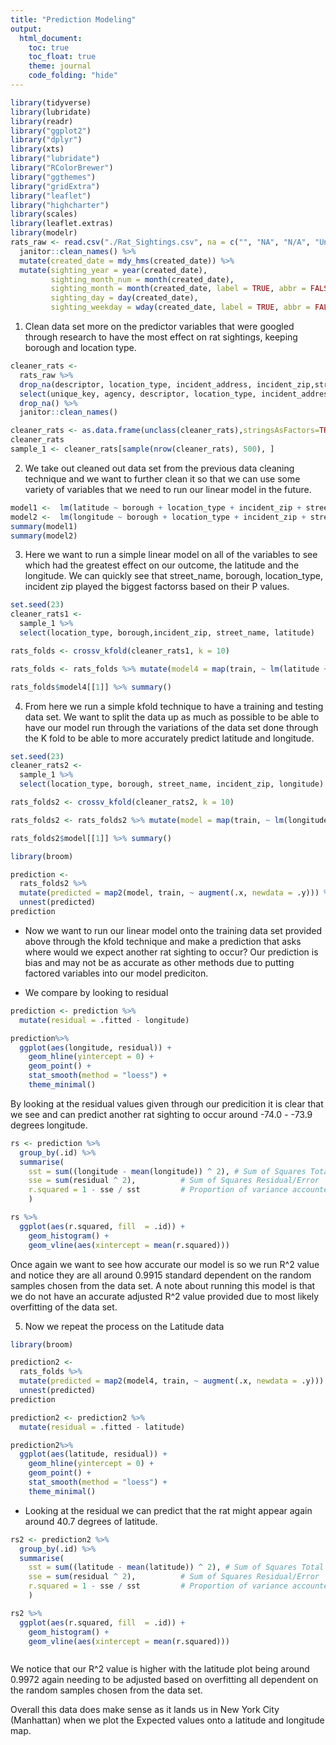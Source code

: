 ```yaml
---
title: "Prediction Modeling"
output: 
  html_document:
    toc: true
    toc_float: true
    theme: journal
    code_folding: "hide"
---
```






```r
library(tidyverse)
library(lubridate)
library(readr) 
library("ggplot2") 
library("dplyr")
library(xts)
library("lubridate")
library("RColorBrewer")
library("ggthemes")
library("gridExtra")
library("leaflet")
library("highcharter")
library(scales)
library(leaflet.extras)
library(modelr)
rats_raw <- read.csv("./Rat_Sightings.csv", na = c("", "NA", "N/A", "Unspecified")) %>%
  janitor::clean_names() %>% 
  mutate(created_date = mdy_hms(created_date)) %>%
  mutate(sighting_year = year(created_date),
         sighting_month_num = month(created_date),
         sighting_month = month(created_date, label = TRUE, abbr = FALSE),
         sighting_day = day(created_date),
         sighting_weekday = wday(created_date, label = TRUE, abbr = FALSE)) 
```




1) Clean data set more on the predictor variables that were googled through research to have the most effect on rat sightings, keeping borough and location type. 






```r
cleaner_rats <- 
  rats_raw %>%
  drop_na(descriptor, location_type, incident_address, incident_zip,street_name, borough, latitude, longitude) %>%
  select(unique_key, agency, descriptor, location_type, incident_address, incident_zip, street_name, borough,latitude, longitude) %>%
  drop_na() %>%
  janitor::clean_names()

cleaner_rats <- as.data.frame(unclass(cleaner_rats),stringsAsFactors=TRUE)
cleaner_rats
sample_1 <- cleaner_rats[sample(nrow(cleaner_rats), 500), ]
```

2) We take out cleaned out data set from the previous data cleaning technique and we want to further clean it so that we can use some variety of variables that we need to run our linear model in the future. 





```r
model1 <-  lm(latitude ~ borough + location_type + incident_zip + street_name, data = sample_1)
model2 <-  lm(longitude ~ borough + location_type + incident_zip + street_name, data = sample_1)
summary(model1)
summary(model2)


```


3) Here we want to run a simple linear model on all of the variables to see which had the greatest effect on our outcome, the latitude and the longitude. We can quickly see that street_name, borough, location_type, incident zip played the biggest factorss based on their P values. 









```r
set.seed(23) 
cleaner_rats1 <- 
  sample_1 %>% 
  select(location_type, borough,incident_zip, street_name, latitude)

rats_folds <- crossv_kfold(cleaner_rats1, k = 10)

rats_folds <- rats_folds %>% mutate(model4 = map(train, ~ lm(latitude ~ ., data = .)))

rats_folds$model4[[1]] %>% summary()

```


4) From here we run a simple kfold technique to have a training and testing data set. We want to split the data up as much as possible to be able to have our model run through the variations of the data set done through the K fold to be able to more accurately predict latitude and longitude. 



```r
set.seed(23) 
cleaner_rats2 <- 
  sample_1 %>% 
  select(location_type, borough, street_name, incident_zip, longitude)

rats_folds2 <- crossv_kfold(cleaner_rats2, k = 10)

rats_folds2 <- rats_folds2 %>% mutate(model = map(train, ~ lm(longitude ~ ., data = .)))

rats_folds2$model[[1]] %>% summary()

```



```r
library(broom)

prediction <- 
  rats_folds2 %>%
  mutate(predicted = map2(model, train, ~ augment(.x, newdata = .y))) %>% 
  unnest(predicted)
prediction
```


- Now we want to run our linear model onto the training data set provided above through the kfold technique and make a prediction that asks where would we expect another rat sighting to occur? Our prediction is bias and may not be as accurate as other methods due to putting factored variables into our model prediciton. 



- We compare by looking to residual

```r
prediction <- prediction %>% 
  mutate(residual = .fitted - longitude)

prediction%>%
  ggplot(aes(longitude, residual)) +
    geom_hline(yintercept = 0) +
    geom_point() +
    stat_smooth(method = "loess") +
    theme_minimal()


```



By looking at the residual values given through our predicition it is clear that we see and can predict another rat sighting to occur around -74.0 - -73.9 degrees longitude. 


```r
rs <- prediction %>%
  group_by(.id) %>% 
  summarise(
    sst = sum((longitude - mean(longitude)) ^ 2), # Sum of Squares Total
    sse = sum(residual ^ 2),          # Sum of Squares Residual/Error
    r.squared = 1 - sse / sst         # Proportion of variance accounted for
    )

rs %>% 
  ggplot(aes(r.squared, fill  = .id)) +
    geom_histogram() +
    geom_vline(aes(xintercept = mean(r.squared)))

```


Once again we want to see how accurate our model is so we run R^2 value and notice they are all around 0.9915 standard dependent on the random samples chosen from the data set. A note about running this model is that we do not have an accurate adjusted R^2 value provided due to most likely overfitting of the data set. 




5) Now we repeat the process on the Latitude data

```r
library(broom)

prediction2 <- 
  rats_folds %>%
  mutate(predicted = map2(model4, train, ~ augment(.x, newdata = .y))) %>% 
  unnest(predicted)
prediction
```


```r
prediction2 <- prediction2 %>% 
  mutate(residual = .fitted - latitude)

prediction2%>%
  ggplot(aes(latitude, residual)) +
    geom_hline(yintercept = 0) +
    geom_point() +
    stat_smooth(method = "loess") +
    theme_minimal()
```


- Looking at the residual we can predict that the rat might appear again around 40.7 degrees of latitude. 




```r
rs2 <- prediction2 %>%
  group_by(.id) %>% 
  summarise(
    sst = sum((latitude - mean(latitude)) ^ 2), # Sum of Squares Total
    sse = sum(residual ^ 2),          # Sum of Squares Residual/Error
    r.squared = 1 - sse / sst         # Proportion of variance accounted for
    )

rs2 %>% 
  ggplot(aes(r.squared, fill  = .id)) +
    geom_histogram() +
    geom_vline(aes(xintercept = mean(r.squared)))



```


We notice that our R^2 value is higher with the latitude plot being around 0.9972 again needing to be adjusted based on overfitting all dependent on the random samples chosen from the data set. 




Overall this data does make sense as it lands us in New York City (Manhattan) when we plot the Expected values onto a latitude and longitude map. 

